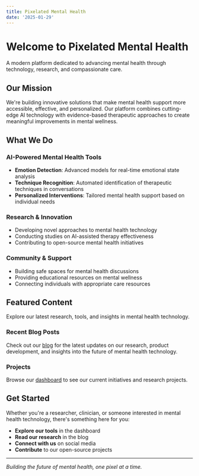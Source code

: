 ```yaml
---
title: Pixelated Mental Health
date: '2025-01-29'
---
```


# Welcome to Pixelated Mental Health

A modern platform dedicated to advancing mental health through technology, research, and compassionate care.

## Our Mission

We're building innovative solutions that make mental health support more accessible, effective, and personalized. Our platform combines cutting-edge AI technology with evidence-based therapeutic approaches to create meaningful improvements in mental wellness.

## What We Do

### AI-Powered Mental Health Tools
- **Emotion Detection**: Advanced models for real-time emotional state analysis
- **Technique Recognition**: Automated identification of therapeutic techniques in conversations
- **Personalized Interventions**: Tailored mental health support based on individual needs

### Research & Innovation
- Developing novel approaches to mental health technology
- Conducting studies on AI-assisted therapy effectiveness
- Contributing to open-source mental health initiatives

### Community & Support
- Building safe spaces for mental health discussions
- Providing educational resources on mental wellness
- Connecting individuals with appropriate care resources

## Featured Content

Explore our latest research, tools, and insights in mental health technology.

### Recent Blog Posts
Check out our [blog](/posts) for the latest updates on our research, product development, and insights into the future of mental health technology.

### Projects
Browse our [dashboard](/dashboard) to see our current initiatives and research projects.

## Get Started

Whether you're a researcher, clinician, or someone interested in mental health technology, there's something here for you:

- **Explore our tools** in the dashboard
- **Read our research** in the blog
- **Connect with us** on social media
- **Contribute** to our open-source projects

---

*Building the future of mental health, one pixel at a time.* 